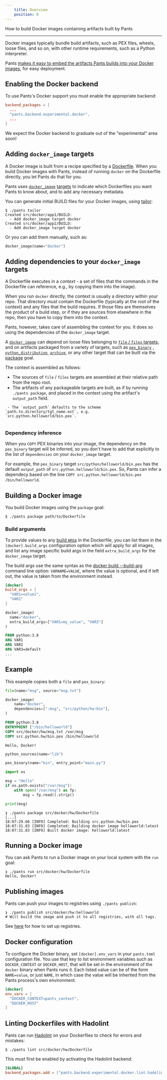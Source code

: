 ```yaml
---
    title: Overview
    position: 0
---
```


How to build Docker images containing artifacts built by Pants

---

Docker images typically bundle build artifacts, such as PEX files, wheels, loose files, and so on, with other runtime requirements, such as a Python interpreter.

Pants [makes it easy to embed the artifacts Pants builds into your Docker images](https://blog.pantsbuild.org/pants-pex-and-docker/), for easy deployment.
## Enabling the Docker backend
To use Pants's Docker support you must enable the appropriate backend:
```toml title="pants.toml"
backend_packages = [
  ...
  "pants.backend.experimental.docker",
  ...
]
```

We expect the Docker backend to graduate out of the "experimental" area soon!
## Adding `docker_image` targets
A Docker image is built from a recipe specified by a [Dockerfile](https://docs.docker.com/engine/reference/builder/). When you build Docker images with Pants, instead of running `docker` on the Dockerfile directly, you let Pants do that for you.

Pants uses [`docker_image`](doc:reference-docker_image) [targets](doc:targets) to indicate which Dockerfiles you want Pants to know about, and to add any necessary metadata. 

You can generate initial BUILD files for your Docker images, using [tailor](doc:create-initial-build-files):

```
$ ./pants tailor
Created src/docker/app1/BUILD:
  - Add docker_image target docker
Created src/docker/app2/BUILD:
  - Add docker_image target docker
```

Or you can add them manually, such as:
```python title="src/docker/app1/BUILD"
docker_image(name="docker")
```


## Adding dependencies to your `docker_image` targets
A Dockerfile executes in a _context_ - a set of files that the commands in the Dockerfile can reference, e.g., by copying them into the image).

When you run `docker` directly, the context is usually a directory within your repo. That directory must contain the Dockerfile (typically at the root of the context) and any files that the build requires. If those files are themselves the product of a build step, or if they are sources from elsewhere in the repo, then you have to copy them into the context.

Pants, however, takes care of assembling the context for you. It does so using the dependencies of the `docker_image` target. 

A [`docker_image`](doc:reference-docker_image) can depend on loose files belonging to [`file` / `files` targets](doc:resources#files), and on artifacts packaged from a variety of targets, such as [`pex_binary`](doc:reference-pex_binary) , [`python_distribution`](doc:reference-python_distribution), [`archive`](doc:reference-archive), or any other target that can be built via the [package](doc:reference-package) goal.

The context is assembled as follows:

* The sources of `file` / `files` targets are assembled at their relative path from the repo root.
* The artifacts of any packageable targets are built, as if by running `./pants package`, and placed in the context using the artifact's `output_path` field.
```
 - The `output_path` defaults to the scheme `path.to.directory/tgt_name.ext`, e.g. `src.python.helloworld/bin.pex`.


```

### Dependency inference

When you `COPY` PEX binaries into your image, the dependency on the `pex_binary` target will be inferred, so you don't have to add that explicitly to the list of `dependencies` on your `docker_image` target.

For example, the `pex_binary` target `src/python/helloworld/bin.pex` has the default `output_path` of `src.python.helloworld/bin.pex`. So, Pants can infer a dependecy based on the line `COPY src.python.helloworld/bin.pex /bin/helloworld`.
## Building a Docker image
You build Docker images using the `package` goal:

```
$ ./pants package path/to/Dockerfile
```

### Build arguments

To provide values to any [build `ARG`s](https://docs.docker.com/engine/reference/builder/#arg) in the Dockerfile, you can list them in the `[docker].build_args` configuration option which will apply for all images, and list any image specific build args in the field `extra_build_args` for the `docker_image` target.

The build args use the same syntax as the [docker build --build-arg](https://docs.docker.com/engine/reference/commandline/build/#set-build-time-variables---build-arg) command line option: `VARNAME=VALUE`, where the value is optional, and if left out, the value is taken from the environment instead.
```toml tab={"label":"pants.toml"}
[docker]
build_args = [
  "VAR1=value1",
  "VAR2"
]
```

```python tab={"label":"example/BUILD"}
docker_image(
  name="docker",
  extra_build_args=["VAR1=my_value", "VAR3"]
)
```

```dockerfile tab={"label":"example/Dockerfile"}
FROM python:3.8
ARG VAR1
ARG VAR2
ARG VAR3=default
...
```


## Example
This example copies both a `file` and `pex_binary`:
```python tab={"label":"src/docker/hw/BUILD"}
file(name="msg", source="msg.txt")

docker_image(
    name="docker",
    dependencies=[":msg", "src/python/hw:bin"],
)
```

```dockerfile tab={"label":"src/docker/hw/Dockerfile"}
FROM python:3.8
ENTRYPOINT ["/bin/helloworld"]
COPY src/docker/hw/msg.txt /var/msg
COPY src.python.hw/bin.pex /bin/helloworld
```

```text tab={"label":"src/docker/hw/msg.txt"}
Hello, Docker!
```

```python tab={"label":"src/py/hw/BUILD"}
python_sources(name="lib")

pex_binary(name="bin", entry_point="main.py")
```

```python tab={"label":"src/py/hw/main.py"}
import os

msg = "Hello"
if os.path.exists("/var/msg"):
    with open("/var/msg") as fp:
        msg = fp.read().strip()

print(msg)
```

```
❯ ./pants package src/docker/hw/Dockerfile
[...]
18:07:29.66 [INFO] Completed: Building src.python.hw/bin.pex
18:07:31.83 [INFO] Completed: Building docker image helloworld:latest
18:07:31.83 [INFO] Built docker image: helloworld:latest
```
## Running a Docker image
You can ask Pants to run a Docker image on your local system with the `run` goal:

```
❯ ./pants run src/docker/hw/Dockerfile
Hello, Docker!
```
## Publishing images
Pants can push your images to registries using `./pants publish`:

```shell
❯ ./pants publish src/docker/hw:helloworld
# Will build the image and push it to all registries, with all tags.
```

See [here](doc:tagging-docker-images) for how to set up registries.
## Docker configuration
To configure the Docker binary, set `[docker].env_vars` in your `pants.toml` configuration file. You use that key to list environment variables such as `DOCKER_CONTEXT` or `DOCKER_HOST`, that will be set in the environment of the `docker` binary when Pants runs it. Each listed value can be of the form `NAME=value`, or just `NAME`, in which case the value will be inherited from the Pants process's own environment.
```toml title="pants.toml"
[docker]
env_vars = [
  "DOCKER_CONTEXT=pants_context",
  "DOCKER_HOST"
]
```


## Linting Dockerfiles with Hadolint
Pants can run [Hadolint](https://github.com/hadolint/hadolint) on your Dockerfiles to check for errors and mistakes:

```
$ ./pants lint src/docker/hw/Dockerfile
```

This must first be enabled by activating the Hadolint backend:
```toml title="pants.toml"
[GLOBAL]
backend_packages.add = ["pants.backend.experimental.docker.lint.hadolint"]
```
